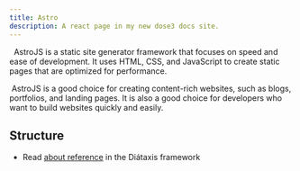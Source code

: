 ```yaml
---
title: Astro
description: A react page in my new dose3 docs site.
---
```



&nbsp;&nbsp;AstroJS is a static site generator framework that focuses on speed and ease of development. It uses HTML, CSS, and JavaScript to create static pages that are optimized for performance.

&nbsp;AstroJS is a good choice for creating content-rich websites, such as blogs, portfolios, and landing pages. It is also a good choice for developers who want to build websites quickly and easily.

## Structure

- Read [about reference](https://diataxis.fr/reference/) in the Diátaxis framework
